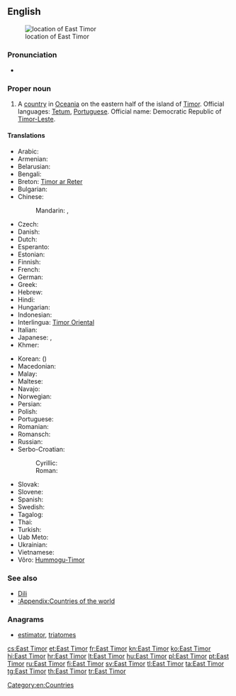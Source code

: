 {{wikipedia}}
==English==
[[Image:LocationEastTimor.svg|thumb|location of East Timor]]

===Pronunciation===
* {{audio|En-us-East Timor.ogg|Audio (US)}}

===Proper noun===
{{en-proper noun|sg=[[East]] [[Timor]]}}

# A [[country]] in [[Oceania]] on the eastern half of the island of [[Timor]]. Official languages: [[Tetum]], [[Portuguese]]. Official name: Democratic Republic of [[Timor-Leste]].

====Translations====
{{trans-top|Country in Oceania}}
* Arabic: {{t|ar|تيمور الشرقية|f|tr=timūr al-šarqíyya}}
* Armenian: {{t|hy|Արևելյան Թիմոր|tr=Arevelyan T'imor}}
* Belarusian: {{t|be|Усходні Тымор|m|tr=Usxódni Tymór|sc=Cyrl}}
* Bengali: {{t-|bn|পূর্ব টিমোর|tr=purbô ţimor}}
* Breton: [[Timor ar Reter]]
* Bulgarian: {{t|bg|Източен Тимор|m|tr=Iztóčen Timór|sc=Cyrl}}
* Chinese:
*: Mandarin: {{t-|cmn|東帝汶|sc=Hani}}, {{t-|cmn|东帝汶|tr=Dōng-Dìwèn|sc=Hani}}
* Czech: {{t-|cs|Východní Timor|m}}
* Danish: {{t|da|Østtimor}}
* Dutch: {{t+|nl|Oost-Timor}}
* Esperanto: {{t-|eo|Orienta Timoro|xs=Esperanto}}
* Estonian: {{t-|et|Ida-Timor}}
* Finnish: {{t+|fi|Itä-Timor}}
* French: {{t+|fr|Timor Oriental}}
* German: {{t+|de|Osttimor|n}}
* Greek: {{t+|el|Ανατολικό Τιμόρ|n|tr=Anatolikó Timór}}
* Hebrew: {{t|he|מזרח טימור|tr=mizrakh timor}}
* Hindi: {{t|hi|पूर्वी तिमोर|tr=pūrvī timor|xs=Hindi}}
* Hungarian: {{t+|hu|Kelet-Timor}}
* Indonesian: {{t|id|Timor Timur}}
* Interlingua: [[Timor Oriental]]
* Italian: {{t-|it|Timor Est}}
* Japanese: {{t+|ja|東ティモール|tr=ひがしティモール, Higashi-Timōru}}, {{t-|ja|東チモール|tr=ひがしチモール, Higashi-Chimōru}}
* Khmer: {{t|km|ទីម័រខាងកើត|tr=ti mour khang kaert|sc=Khmr}}
{{trans-mid}}
* Korean: {{t|ko|동티모르|tr=Dong-Timoreu|sc=Hang}} ({{t|ko|東티모르|sc=Hani}})
* Macedonian: {{t|mk|Источен Тимор|m|tr=Ístočen Tímor}}
* Malay: {{t|ms|Timor Timur}}
* Maltese: {{t|mt|Timor tal-Lvant|alt=it-Timor tal-Lvant}}
* Navajo: {{tø|nv|Haʼaʼaahjí Tíímow}}
* Norwegian: {{t|no|Øst-Timor}}
* Persian: {{t|fa|شرق تیمور|tr=Šarq-e Timor|sc=fa-Arab}}
* Polish: {{t+|pl|Timor Wschodni|m}}
* Portuguese: {{t+|pt|Timor Leste}}
* Romanian: {{t-|ro|Timorul de Est|n}}
* Romansch: {{t|rm|Timor da l'Ost|m}}
* Russian: {{t-|ru|Восточный Тимор|m|tr=Vostóčnyj Timór}}
* Serbo-Croatian:
*: Cyrillic: {{t|sh|Источни Тимор|m}}
*: Roman: {{t|sh|Istočni Timor|m}}
* Slovak: {{t|sk|Východný Timor|m}}
* Slovene: {{t|sl|Vzhodni Timor|m}}
* Spanish: {{t+|es|Timor Oriental|m}}
* Swedish: {{t+|sv|Östtimor}}
* Tagalog: {{t|tl|Silangang Timor}}
* Thai: {{t|th|ติมอร์ตะวันออก|tr=dtì-mor dtà-wan-òk}}
* Turkish: {{t+|tr|Doğu Timor}}
* Uab Meto: {{tø|aoz|Timor Mansansaet}}
* Ukrainian: {{t|uk|Східний Тимор|m|tr=Sxídnyj Tymór|sc=Cyrl}}
* Vietnamese: {{t|vi|Đông Timor|xs=Vietnamese}}
* Võro: [[Hummogu-Timor]]
{{trans-bottom}}

===See also===
* [[Dili]]
* [[:Appendix:Countries of the world]]

===Anagrams===
* [[estimator#English|estimator]], [[triatomes#English|triatomes]]

[[Category:en:Countries]]

[[cs:East Timor]]
[[et:East Timor]]
[[fr:East Timor]]
[[kn:East Timor]]
[[ko:East Timor]]
[[hi:East Timor]]
[[hr:East Timor]]
[[lt:East Timor]]
[[hu:East Timor]]
[[pl:East Timor]]
[[pt:East Timor]]
[[ru:East Timor]]
[[fi:East Timor]]
[[sv:East Timor]]
[[tl:East Timor]]
[[ta:East Timor]]
[[tg:East Timor]]
[[th:East Timor]]
[[tr:East Timor]]